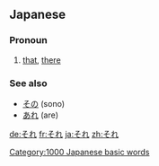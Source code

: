 == Japanese ==
[[Category:1000 Japanese basic words]]                                      
===Pronoun===
{{Japanese demonstratives}}
{{ja-pos|h|pronoun|rom=sore}}
# [[that]], [[there]]

===See also===
*[[その]] (sono)
* [[あれ]] (are)

[[de:それ]]
[[fr:それ]]
[[ja:それ]]
[[zh:それ]]